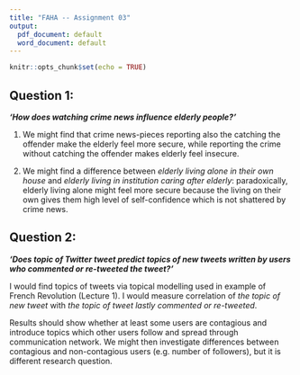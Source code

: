 ```yaml
---
title: "FAHA -- Assignment 03"
output:
  pdf_document: default
  word_document: default
---
```


```r
knitr::opts_chunk$set(echo = TRUE)
```


<!-- Instructions -->
<!-- Each question should be answered in no more than 100 words. Peer-reviewers have the authority to award zero points to a submission that exceeds the word limit. -->

<!-- Recall our definition of a research question as “a succinct (25 words or less) sentence, literally ending in a question mark, that helps organize your investigation, directs your attention, and keeps everyone on board”. [Chapter 3, 1:45] -->

<!-- QUESTION 1.  Give an example of a research question in your field of study that would be best investigated by non-quantitative and non-computational research methods. Highlight the question using a typographical notation (e.g., **like this**, this, this, or other means). Follow with a brief discussion of a possible outcome(s) you might find. -->

<!-- Grading Rubric -->

<!-- Research question is self-explanatory (stands alone), is 25 words or less, and ends in a legitimate question mark:  +2 -->
<!-- Clear and convincing statement of at least one possible outcome:  +2 -->
<!-- Total points: X out of four -->

## Question 1:

***'How does watching crime news influence elderly people?'***  

1) We might find that crime news-pieces reporting also the catching the offender make the elderly feel more secure, while reporting the crime without catching the offender makes elderly feel insecure.  

2) We might find a difference between *elderly living alone in their own house* and *elderly living in institution caring after elderly*: paradoxically, elderly living alone might feel more secure because the living on their own gives them high level of self-confidence which is not shattered by crime news.


<!-- QUESTION 2.  Give an example of a research question in your field of study that would be best investigated by quantitative or computational research methods. Highlight the question using a typographical notation (e.g., **like this**, this, this, or other means). Follow with a brief discussion of what analytical approach you might use and what you might find. You may present the approach at whatever level of detail you wish; examples from earlier lectures may be helpful guides. -->

<!-- Grading Rubric -->

<!-- Research question is self-explanatory (stands alone), is 25 words or less, and ends in a legitimate question mark:  +2 -->
<!-- Clear presentation of an analysis approach (e.g., "I would operationalize X as Y, and ask if Y predicts Z"):  +2 -->
<!-- Clear and convincing statement of at least one possible outcome:  +2 -->
<!-- Total points: X out of six -->

## Question 2:

***'Does topic of Twitter tweet predict topics of new tweets written by users who commented or re-tweeted the tweet?'***   

I would find topics of tweets via topical modelling used in example of French Revolution (Lecture 1). I would measure correlation of *the topic of new tweet* with *the topic of tweet lastly commented or re-tweeted*.  

Results should show whether at least some users are contagious and introduce topics which other users follow and spread through communication network. We might then investigate differences between contagious and non-contagious users (e.g. number of followers), but it is different research question.  
